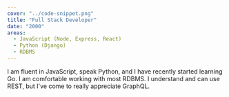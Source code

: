 ```yaml
---
cover: "../code-snippet.png"
title: "Full Stack Developer"
date: "2000"
areas:
  - JavaScript (Node, Express, React)
  - Python (Django)
  - RDBMS
---
```


I am fluent in JavaScript, speak Python, and I have recently started learning Go. I am comfortable working with most RDBMS. I understand and can use REST, but I've come to really appreciate GraphQL.